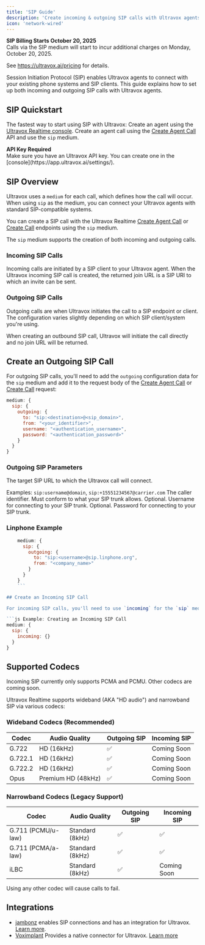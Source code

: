 ```yaml
---
title: 'SIP Guide'
description: 'Create incoming & outgoing SIP calls with Ultravox agents.'
icon: 'network-wired'
---
```


<Danger>
  <b>SIP Billing Starts October 20, 2025</b>
  <br />
  Calls via the SIP medium will start to incur additional charges on Monday, October 20, 2025.
  
  See https://ultravox.ai/pricing for details.
</Danger>

Session Initiation Protocol (SIP) enables Ultravox agents to connect with your existing phone systems and SIP clients. This guide explains how to set up both incoming and outgoing SIP calls with Ultravox agents.

## SIP Quickstart

The fastest way to start using SIP with Ultravox:
<Steps>
  <Step title="Create an Agent">Create an agent using the [Ultravox Realtime console](https://app.ultravox.ai/agents).</Step>
  <Step title="Create a SIP Call">Create an agent call using the [Create Agent Call](/api-reference/agents/agents-calls-post) API and use the `sip` medium.</Step>
</Steps>

<Note>
  <b>API Key Required</b>
  <br />
  Make sure you have an Ultravox API key. You can create one in the [console](https://app.ultravox.ai/settings/).
</Note>

## SIP Overview

Ultravox uses a `medium` for each call, which defines how the call will occur. When using `sip` as the medium, you can connect your Ultravox agents with standard SIP-compatible systems.

You can create a SIP call with the Ultravox Realtime [Create Agent Call](/api-reference/agents/agents-calls-post) or [Create Call](/api-reference/calls/calls-post) endpoints using the `sip` medium.

The `sip` medium supports the creation of both incoming and outgoing calls.

### Incoming SIP Calls
Incoming calls are initiated by a SIP client to your Ultravox agent. When the Ultravox incoming SIP call is created, the returned join URL is a SIP URI to which an invite can be sent.


### Outgoing SIP Calls
Outgoing calls are when Ultravox initiates the call to a SIP endpoint or client. The configuration varies slightly depending on which SIP client/system you're using.

When creating an outbound SIP call, Ultravox will initiate the call directly and no join URL will be returned. 


## Create an Outgoing SIP Call

For outgoing SIP calls, you'll need to add the `outgoing` configuration data for the `sip` medium and add it to the request body of the [Create Agent Call](/api-reference/agents/agents-calls-post) or [Create Call](/api-reference/calls/calls-post) request:

```js
medium: {
  sip: {
    outgoing: {
      to: "sip:<destination>@<sip_domain>",
      from: "<your_identifier>",
      username: "<authentication_username>",
      password: "<authentication_password>"
    }
  }
}
```

### Outgoing SIP Parameters
<ParamField body="to" type="string" required>
  The target SIP URL to which the Ultravox call will connect.
  
  Examples:
  `sip:username@domain`, `sip:+15551234567@carrier.com`
</ParamField>
<ParamField body="from" type="string" required>
  The caller identifier. Must conform to what your SIP trunk allows.
</ParamField>
<ParamField body="username" type="string">
  Optional. Username for connecting to your SIP trunk.
</ParamField>
<ParamField body="password" type="string">
  Optional. Password for connecting to your SIP trunk.
</ParamField>

### Linphone Example

```js Example: Creating an Outgoing SIP Call to Linphone
    medium: {
      sip: {
        outgoing: {
          to: "sip:<username>@sip.linphone.org",
          from: "<company_name>"
        }
      }
    }
    ```

## Create an Incoming SIP Call

For incoming SIP calls, you'll need to use `incoming` for the `sip` medium and add it to the request body of the [Create Agent Call](/api-reference/agents/agents-calls-post) or [Create Call](/api-reference/calls/calls-post) request. This will return a `joinUrl` that can be used to connect to a SIP client.

```js Example: Creating an Incoming SIP Call
medium: {
  sip: {
    incoming: {}
  }
}
```

## Supported Codecs
<Info>
  Incoming SIP currently only supports PCMA and PCMU. Other codecs are coming soon.
</Info>

Ultravox Realtime supports wideband (AKA "HD audio") and narrowband SIP via various codecs:

### Wideband Codecs (Recommended)
| Codec | Audio Quality | Outgoing SIP | Incoming SIP |
|-------|---------------|--------------|--------------|
| G.722 | HD (16kHz) | ✅ | Coming Soon |
| G.722.1 | HD (16kHz) | ✅ | Coming Soon |
| G.722.2 | HD (16kHz) | ✅ | Coming Soon |
| Opus | Premium HD (48kHz) | ✅ | Coming Soon |

### Narrowband Codecs (Legacy Support)
| Codec | Audio Quality | Outgoing SIP | Incoming SIP |
|-------|---------------|--------------|--------------|
| G.711 (PCMU/u-law) | Standard (8kHz) | ✅ | ✅ |
| G.711 (PCMA/a-law) | Standard (8kHz) | ✅ | ✅ |
| iLBC | Standard (8kHz) | ✅ | Coming Soon |

Using any other codec will cause calls to fail.

## Integrations
* [jambonz](https://jambonz.org) enables SIP connections and has an integration for Ultravox. [Learn more](/telephony/overview#jambonz-portal-setup).
* [Voximplant](https://voximplant.com/docs) Provides a native connector for Ultravox. [Learn more](https://voximplant.com/docs/guides/ai/ultravox)
